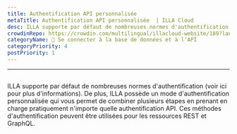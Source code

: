 ```yaml
---
title: Authentification API personnalisée
metaTitle: Authentification API personnalisée  | ILLA Cloud
desc: ILLA supporte par défaut de nombreuses normes d'authentification
crowdinRepo: https://crowdin.com/multilingual/illacloud-website/189?languages=fr&filter=basic&value=0
categoryName: 📲 Se connecter à la base de données et à l'API
categoryPriority: 4
postPriority: 1
---
```


* * *

## <h2 hidden>Authentification API personnalisée</h2>

ILLA supporte par défaut de nombreuses normes d'authentification (voir ici pour plus d'informations). 
De plus, ILLA possède un mode d'authentification personnalisée qui vous permet de combiner plusieurs étapes en prenant en charge pratiquement n'importe quelle authentification API. 
Ces méthodes d'authentification peuvent être utilisées pour les ressources REST et GraphQL.
